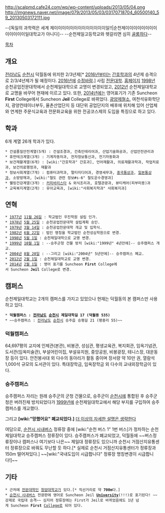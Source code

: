 http://scalpmd.cafe24.com/wp/wp-content/uploads/2013/05/04.png
http://imgnews.naver.net/image/079/2013/05/03/03170718704_60500140_59_20130503172111.jpg

--[독일의 과학력은 세계 제이이이이이이이이이이이이이일!!|순천제이이이이이이이이이이이이이일대학교가 아니다]--
--순천제일고등학교와 헷갈리면 심히 [[골룸]]하다--

[[목차]]

== 개요 ==
[[전라남도]] [[순천시]] 덕월동에 위치한 2/3년제[* [[2016년]]부터는 [[간호학과]]의 4년제 승격으로 2/3/4년제가 될 예정이다. [[2016년]]에 [[수정바람]].] 사립 [[전문대학]]. [http://www.suncheon.ac.kr/kor/ 홈페이지]
[[1998년]] 순천공업전문대학에서 순천제일대학으로 교명이 변경되었고, [[2012년]] 순천제일대학교로 교명을 바꾸어 현재에 이르고 있다. 또한, [[2014년]]에는 영어표기가 기존 Suncheon '''First''' College에서 Suncheon '''Jeil''' College로 바뀌었다.
[[광양제철소]], 여천석유화학단지, 광양컨테이너부두, 율촌산업단지 등 대단위 공업단지의 배후에 위치해 있어 산업체와 연계한 주문식교육과 전문화교육을 위한 전공코스제의 도입을 특징으로 하고 있다.

== 학과 ==
6개 계열 26개 학과가 있다.
 * 건설품질안전계열(5개) : 건설조경과, 건축인테리어과, 산업기술화공과, 산업안전관리과
 * 휴먼테크계열(3개) : 기계자동차과, 전자정보통신과, 전기자동화과
 * 보건재활계열(6개) : [wiki:"간호학과" 간호과], 언어재활과, 의료재활과학과, 작업치료과, 보건의료행정과, 재활과
 * 정보사회계열(7개) : 컴퓨터과학과, 멀티미디어과, 경영세무과, [[중국]]통상과, [[일본]]통상과, 소방방재과, [wiki:"철도 관련 정보#s-6" 철도운수경영과]
 * 웰빙건강계열(3개) : [[커피]][[바리스타]] & 외식조리과, 호텔관광과, 뷰티케어(피부미용)과
 * 교육복지계열(2개) : 유아교육과, [wiki:"사회복지학과" 사회복지과]

== 연혁 ==
 * [[1977년]] [[11월 26일]] : 학교법인 우진학원 설립 인가.
 * [[1978년]] [[5월 25일]] : 순천공업전문대학 설립계획 승인.
 * [[1979년]] [[3월 14일]] : 순천공업전문대학 개교 및 입학식.
 * [[1982년]] [[6월 22일]] : 법인 명칭을 학교법인 순천성심학원으로 변경.
 * [[1998년]] [[5월 1일]] : 순천제일대학으로 교명 변경.
 * [[1999년]] [[10월 1일]] : --승주군청 건물 방치 [wiki:"1999년" 4년만에]-- 승주캠퍼스 개교.
 * [[2004년]] [[8월 20일]] : --그리고 [wiki:"2004년" 5년만에]-- 승주캠퍼스 폐교.
 * [[2012년]] [[2월 1일]] : 순천제일대학교로 교명 변경.
 * [[2014년]] [[2월 1일]] : 영어 표기를 Suncheon '''First''' College에서 Suncheon '''Jeil''' College로 변경.

== 캠퍼스 ==
순천제일대학교는 2개의 캠퍼스를 가지고 있었으나 현재는 덕월동의 본 캠퍼스만 사용하고 있다.
 
 * '''덕월캠퍼스 : [[전라남도]] [[순천시]] 제일대학길 17 (덕월동 535)'''
 * ~~승주캠퍼스 : [[전라남도]] [[순천시]] 승주읍 승평길 21 (평중리 55)~~

=== 덕월캠퍼스 ===
64,697평의 교지에 인제관(본관), 비봉관, 성심관, 평생교육관, 복지회관, 임옥기념관, 도서관(임옥미술관), 부설어린이집, 부설유치원, 중앙공원, 비봉광장, 테니스장, 대운동장 등이 있다.
안전봉사대 외 다수의 동아리가 활동 중이며 장서량 약 10만 권, 열람석 1,000석 규모의 도서관이 있다. 특대장학금, 임옥장학금 외 다수의 교내외장학금이 있다.

=== 승주캠퍼스 ===
승주캠퍼스 자리는 원래 승주군의 군청 건물으로, 승주군이 [[순천시]]에 통합된 후 승주군청은 버려진채 방치되었다가 [[1999년]]에 순천제일대학교에서 해당 부지를 구입하여 승주캠퍼스를 개교했다.

그리고 '''[wiki:"망했어요" 폐교되었다.]''' [[더 이상의 자세한 설명은 생략한다]]

여담으로, [[순천시 시내버스]] 정류장 중에 [wiki:"순천 버스 1" 1번 버스]가 정차하는 순천제일대학교 승주캠퍼스 정류장이 있다. 승주캠퍼스가 폐교되었고, 덕월동에 ~~버스정류장이나 캠퍼스나 여기보다 나은~~ 제일대 정류장도 있으니까 순천시 거점산지유통센터 정류장으로 바꿔도 무난할 듯 하다.[* 실제로 순천시 거점산지유통센터가 정류장과 150m 떨어져있다.] ~~[wiki:"국내도입이 시급합니다" 정류장 명칭변경이 시급합니다!]~~

== 기타 ==
 * 근처에 [[전문대학]]인 [[청암대학교]]가 있다.[* 직선거리로 약 '''700m'''다.]
 * [[순천시 시내버스]] 전광판에 영어로 Suncheon Jeil '''[[국립대학교|University]]'''(!!!)로 표기된다! ~~강제로 국립대 승격~~ 심지어 정류장에는 First가 Jeil로 바뀌었음에도 1년 넘게 Suncheon '''First''' [[전문대학|College]]로 되어 있다.
